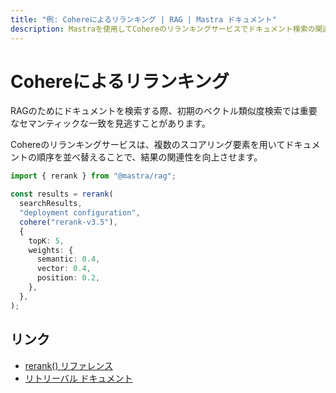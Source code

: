 ---
title: "例: Cohereによるリランキング | RAG | Mastra ドキュメント"
description: Mastraを使用してCohereのリランキングサービスでドキュメント検索の関連性を向上させる例。
---

# Cohereによるリランキング

RAGのためにドキュメントを検索する際、初期のベクトル類似度検索では重要なセマンティックな一致を見逃すことがあります。

Cohereのリランキングサービスは、複数のスコアリング要素を用いてドキュメントの順序を並べ替えることで、結果の関連性を向上させます。

```typescript
import { rerank } from "@mastra/rag";

const results = rerank(
  searchResults,
  "deployment configuration",
  cohere("rerank-v3.5"),
  {
    topK: 5,
    weights: {
      semantic: 0.4,
      vector: 0.4,
      position: 0.2,
    },
  },
);
```

## リンク

- [rerank() リファレンス](/reference/rag/rerank.mdx)
- [リトリーバル ドキュメント](/reference/rag/retrieval.mdx)
